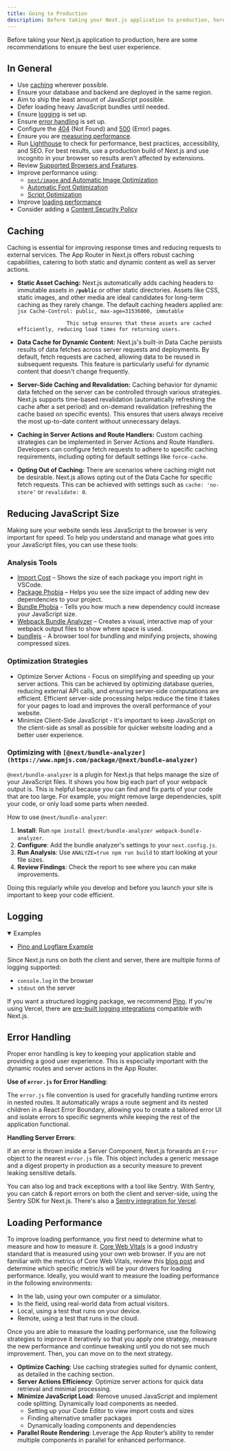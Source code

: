 ```yaml
---
title: Going to Production
description: Before taking your Next.js application to production, here are some recommendations to ensure the best user experience.
---
```


Before taking your Next.js application to production, here are some recommendations to ensure the best user experience.

## In General

- Use [caching](#caching) wherever possible.
- Ensure your database and backend are deployed in the same region.
- Aim to ship the least amount of JavaScript possible.
- Defer loading heavy JavaScript bundles until needed.
- Ensure [logging](#logging) is set up.
- Ensure [error handling](#error-handling) is set up.
- Configure the [404](/docs/pages/building-your-application/routing/custom-error#404-page) (Not Found) and [500](/docs/pages/building-your-application/routing/custom-error#500-page) (Error) pages.
- Ensure you are [measuring performance](/docs/pages/building-your-application/optimizing/analytics).
- Run [Lighthouse](https://developers.google.com/web/tools/lighthouse) to check for performance, best practices, accessibility, and SEO. For best results, use a production build of Next.js and use incognito in your browser so results aren't affected by extensions.
- Review [Supported Browsers and Features](/docs/architecture/supported-browsers).
- Improve performance using:
  - [`next/image` and Automatic Image Optimization](/docs/pages/building-your-application/optimizing/images)
  - [Automatic Font Optimization](/docs/pages/building-your-application/optimizing/fonts)
  - [Script Optimization](/docs/pages/building-your-application/optimizing/scripts)
- Improve [loading performance](#loading-performance)
- Consider adding a [Content Security Policy](/docs/pages/building-your-application/configuring/content-security-policy)

## Caching

Caching is essential for improving response times and reducing requests to external services. The App Router in Next.js offers robust caching capabilities, catering to both static and dynamic content as well as server actions.

- **Static Asset Caching:**
  Next.js automatically adds caching headers to immutable assets in **`/public`** or other static directories. Assets like CSS, static images, and other media are ideal candidates for long-term caching as they rarely change. The default caching headers applied are:
  `jsx
Cache-Control: public, max-age=31536000, immutable
`

                      This setup ensures that these assets are cached efficiently, reducing load times for returning users.

- **Data Cache for Dynamic Content:**
  Next.js's built-in Data Cache persists results of data fetches across server requests and deployments. By default, fetch requests are cached, allowing data to be reused in subsequent requests. This feature is particularly useful for dynamic content that doesn't change frequently.
- **Server-Side Caching and Revalidation:**
  Caching behavior for dynamic data fetched on the server can be controlled through various strategies. Next.js supports time-based revalidation (automatically refreshing the cache after a set period) and on-demand revalidation (refreshing the cache based on specific events). This ensures that users always receive the most up-to-date content without unnecessary delays.
- **Caching in Server Actions and Route Handlers:**
  Custom caching strategies can be implemented in Server Actions and Route Handlers. Developers can configure fetch requests to adhere to specific caching requirements, including opting for default settings like `force-cache`.
- **Opting Out of Caching:**
  There are scenarios where caching might not be desirable. Next.js allows opting out of the Data Cache for specific fetch requests. This can be achieved with settings such as `cache: 'no-store'` or `revalidate: 0`.

## Reducing JavaScript Size

Making sure your website sends less JavaScript to the browser is very important for speed. To help you understand and manage what goes into your JavaScript files, you can use these tools:

### **Analysis Tools**

- [Import Cost](https://marketplace.visualstudio.com/items?itemName=wix.vscode-import-cost) – Shows the size of each package you import right in VSCode.
- [Package Phobia](https://packagephobia.com/) – Helps you see the size impact of adding new dev dependencies to your project.
- [Bundle Phobia](https://bundlephobia.com/) - Tells you how much a new dependency could increase your JavaScript size.
- [Webpack Bundle Analyzer](https://github.com/vercel/next.js/tree/canary/packages/next-bundle-analyzer) – Creates a visual, interactive map of your webpack output files to show where space is used.
- [bundlejs](https://bundlejs.com/) - A browser tool for bundling and minifying projects, showing compressed sizes.

### **Optimization Strategies**

- Optimize Server Actions - Focus on simplifying and speeding up your server actions. This can be achieved by optimizing database queries, reducing external API calls, and ensuring server-side computations are efficient. Efficient server-side processing helps reduce the time it takes for your pages to load and improves the overall performance of your website.
- Minimize Client-Side JavaScript - It's important to keep JavaScript on the client-side as small as possible for quicker website loading and a better user experience.

### Optimizing with **`[@next/bundle-analyzer](https://www.npmjs.com/package/@next/bundle-analyzer)`**

`@next/bundle-analyzer` is a plugin for Next.js that helps manage the size of your JavaScript files. It shows you how big each part of your webpack output is. This is helpful because you can find and fix parts of your code that are too large. For example, you might remove large dependencies, split your code, or only load some parts when needed.

How to use `@next/bundle-analyzer`:

1. **Install**: Run `npm install @next/bundle-analyzer webpack-bundle-analyzer`.
2. **Configure**: Add the bundle analyzer's settings to your `next.config.js`.
3. **Run Analysis**: Use `ANALYZE=true npm run build` to start looking at your file sizes.
4. **Review Findings**: Check the report to see where you can make improvements.

Doing this regularly while you develop and before you launch your site is important to keep your code efficient.

## Logging

<details open>
  <summary>Examples</summary>

- [Pino and Logflare Example](https://github.com/Logflare/next-pino-logflare-logging-example)

</details>

Since Next.js runs on both the client and server, there are multiple forms of logging supported:

- `console.log` in the browser
- `stdout` on the server

If you want a structured logging package, we recommend [Pino](https://www.npmjs.com/package/pino). If you're using Vercel, there are [pre-built logging integrations](https://vercel.com/integrations?utm_source=next-site&utm_medium=docs&utm_campaign=next-website#logging) compatible with Next.js.

## **Error Handling**

Proper error handling is key to keeping your application stable and providing a good user experience. This is especially important with the dynamic routes and server actions in the App Router.

**Use of `error.js` for Error Handling**:

The `error.js` file convention is used for gracefully handling runtime errors in nested routes. It automatically wraps a route segment and its nested children in a React Error Boundary, allowing you to create a tailored error UI and isolate errors to specific segments while keeping the rest of the application functional.

**Handling Server Errors**:

If an error is thrown inside a Server Component, Next.js forwards an `Error` object to the nearest `error.js` file. This object includes a generic message and a digest property in production as a security measure to prevent leaking sensitive details.

You can also log and track exceptions with a tool like Sentry. [](https://github.com/vercel/next.js/tree/canary/examples/with-sentry)With Sentry, you can catch & report errors on both the client and server-side, using the Sentry SDK for Next.js. There's also a [Sentry integration for Vercel](https://vercel.com/integrations/sentry?utm_source=next-site&utm_medium=docs&utm_campaign=next-website).

## Loading Performance

To improve loading performance, you first need to determine what to measure and how to measure it. [Core Web Vitals](https://vercel.com/blog/core-web-vitals?utm_source=next-site&utm_medium=docs&utm_campaign=next-website) is a good industry standard that is measured using your own web browser. If you are not familiar with the metrics of Core Web Vitals, review this [blog post](https://vercel.com/blog/core-web-vitals?utm_source=next-site&utm_medium=docs&utm_campaign=next-website) and determine which specific metric/s will be your drivers for loading performance. Ideally, you would want to measure the loading performance in the following environments:

- In the lab, using your own computer or a simulator.
- In the field, using real-world data from actual visitors.
- Local, using a test that runs on your device.
- Remote, using a test that runs in the cloud.

Once you are able to measure the loading performance, use the following strategies to improve it iteratively so that you apply one strategy, measure the new performance and continue tweaking until you do not see much improvement. Then, you can move on to the next strategy.

- **Optimize Caching**: Use caching strategies suited for dynamic content, as detailed in the caching section.
- **Server Actions Efficiency**: Optimize server actions for quick data retrieval and minimal processing.
- **Minimize JavaScript Load**: Remove unused JavaScript and implement code splitting. Dynamically load components as needed.
  - Setting up your Code Editor to view import costs and sizes
  - Finding alternative smaller packages
  - Dynamically loading components and dependencies
- **Parallel Route Rendering**: Leverage the App Router’s ability to render multiple components in parallel for enhanced performance.
